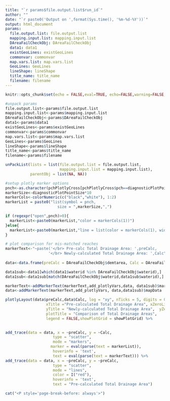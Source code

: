 ```yaml
---
title: "`r params$file.output.list$run_id`"
author: ""
date: "`r paste0('Output on ',format(Sys.time(), '%m-%d-%Y'))`"
output: html_document
params:
  file.output.list: file.output.list
  mapping.input.list: mapping.input.list
  DAreaFailCheckObj: DAreaFailCheckObj 
  data1: data1
  existGeoLines: existGeoLines                                     
  commonvar: commonvar
  map.vars.list: map.vars.list
  GeoLines: GeoLines
  lineShape: lineShape
  title_name: title_name
  filename: filename
---
```


```r
knitr::opts_chunk$set(echo = FALSE,eval=TRUE, echo=FALSE,warning=FALSE, message = FALSE)
```

```r
#unpack params
file.output.list<-params$file.output.list
mapping.input.list<-params$mapping.input.list
DAreaFailCheckObj<-params$DAreaFailCheckObj
data1<-params$data1
existGeoLines<-params$existGeoLines
commonvar<-params$commonvar
map.vars.list<-params$map.vars.list
GeoLines<-params$GeoLines
lineShape<-params$lineShape
title_name<-params$title_name
filename<-params$filename

unPackList(lists = list(file.output.list = file.output.list,
                        mapping.input.list = mapping.input.list),
           parentObj = list(NA, NA)) 

#setup plotly marker options
pnch<-as.character(pchPlotlyCross[pchPlotlyCross$pch==diagnosticPlotPointStyle,]$plotly)
markerSize<-diagnosticPlotPointSize*10
markerCols<-colorNumeric(c("black","white"), 1:2)
markerList = paste0("list(symbol = pnch,
                       size = ",markerSize,",")

if (regexpr("open",pnch)>0){
  markerList<-paste0(markerList,"color = markerCols(1))")
}else{
  markerList<-paste0(markerList,"line = list(color = markerCols(1), width = 0.8),color = markerCols(1))")
}

# plot comparison for mis-matched reaches
markerText<-"~paste('</br> Pre-calc Total Drainage Area: ',preCalc,
                   '</br> Newly-calculated Total Drainage Area: ',Calc"
                   
data<-data.frame(preCalc = DAreaFailCheckObj$demtarea, Calc = DAreaFailCheckObj$demtarea_new)

data1sub<-data1[which(data1$waterid %in% DAreaFailCheckObj$waterid),]
data1sub<-data1sub[match(DAreaFailCheckObj$waterid,data1sub$waterid),]

markerText<-addMarkerText(markerText,add_plotlyVars,data, data1sub)$markerText
data<-addMarkerText(markerText,add_plotlyVars, data,data1sub)$mapData

plotlyLayout(data$preCalc,data$Calc, log = "xy", nTicks = 5, digits = 0,
                  xTitle ="Pre-calculated Total Drainage Area", xZeroLine = TRUE,
                  yTitle = "Newly-calculated Total Drainage Area",  yZeroLine = TRUE,
                  plotTitle = "Comparison of Total Drainage Areas",
                  legend = FALSE,showPlotGrid = showPlotGrid) %>%

  
add_trace(data = data, x = ~preCalc, y = ~Calc, 
                     type = "scatter", 
                     mode = "markers",
                    marker = eval(parse(text = markerList)),
                     hoverinfo = 'text',
                     text = eval(parse(text = markerText))) %>%
add_trace(data = data, x = ~preCalc, y = ~preCalc, 
                     type = "scatter", 
                     mode = "lines",
                     color = I("red"),
                     hoverinfo = 'text',
                     text = "Pre-calculated Total Drainage Area")


```

```r
cat("<P style='page-break-before: always'>") 
```


